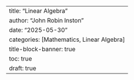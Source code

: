 ---
title: "Linear Algebra"
author: "John Robin Inston"
date: "2025-05-30"
categories: [Mathematics, Linear Algebra]
title-block-banner: true
toc: true
draft: true
---